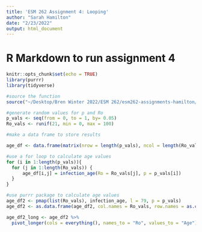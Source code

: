 ```yaml
---
title: 'ESM 262 Assignment 4: Looping'
author: "Sarah Hamilton"
date: "2/23/2022"
output: html_document
---
```


# R Markdown to run assignment 4

```r
knitr::opts_chunk$set(echo = TRUE)
library(purrr)
library(tidyverse)
```

```r
#source the function
source("~/Desktop/Bren Winter 2022/ESM 262/esm262-assignments-hamilton/R/infection_age.R")

#generate random values for p and Ro 
p_vals <- seq(from = 0, to = 1, by= 0.05)
Ro_vals <- runif(21, min = 0, max = 100)

#make a data frame to store results 

age_df <- data.frame(matrix(nrow = length(p_vals), ncol = length(Ro_vals)))

#use a for loop to calculate age values
for (i in 1:length(p_vals)){
  for (j in 1:length(Ro_vals)) {
      age_df[i,j] = infection_age(Ro = Ro_vals[j], p = p_vals[i])
  }
}

#use purrr package to calculate age values
age_df2 <- pmap(list(Ro_vals), infection_age, l = 79, p = p_vals)
age_df2 <- as.data.frame(age_df2, col.names = Ro_vals, row.names = as.character(p_vals))

age_df2_long <- age_df2 %>%
  pivot_longer(cols = everything(), names_to = "Ro", values_to = "Age")
```


